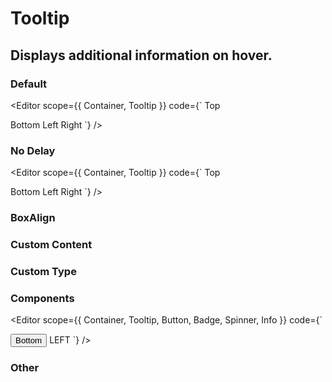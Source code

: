 
<Spacer y={0.6} />

# Tooltip

<Spacer y={0.8} />

## Displays additional information on hover.

<Spacer y={2} />

### Default

<Editor
  scope={{ Container, Tooltip }}
  code={`<Container row>
  <Container center>
    <Tooltip text="The Evil Rabbit Jumped over the Fence">
      <span>Top</span>
    </Tooltip>
  </Container>
  
  <Container center>
    <Tooltip text="The Evil Rabbit Jumped over the Fence" position="bottom">
      <span>Bottom</span>
    </Tooltip>
  </Container>
  
  <Container center>
    <Tooltip text="The Evil Rabbit Jumped over the Fence" position="left">
      <span>Left</span>
    </Tooltip>
  </Container>
  
  <Container center>
    <Tooltip text="The Evil Rabbit Jumped over the Fence" position="right">
      <span>Right</span>
    </Tooltip>
  </Container>
</Container>`}
/>

<Spacer y={2} />

### No Delay

<Editor
  scope={{ Container, Tooltip }}
  code={`<Container row>
  <Container center>
    <Tooltip text="The Evil Rabbit Jumped over the Fence" delay={false}>
      <span>Top</span>
    </Tooltip>
  </Container>
  
  <Container center>
    <Tooltip text="The Evil Rabbit Jumped over the Fence" position="bottom" delay={false}>
      <span>Bottom</span>
    </Tooltip>
  </Container>
  
  <Container center>
    <Tooltip text="The Evil Rabbit Jumped over the Fence" position="left" delay={false}>
      <span>Left</span>
    </Tooltip>
  </Container>
  
  <Container center>
    <Tooltip text="The Evil Rabbit Jumped over the Fence" position="right" delay={false}>
      <span>Right</span>
    </Tooltip>
  </Container>
</Container>
`}
/>

<Spacer y={2} />

### BoxAlign

<Spacer y={2} />

### Custom Content

<Spacer y={2} />

### Custom Type

<Spacer y={2} />

### Components

<Editor
  scope={{ Container, Tooltip, Button, Badge, Spinner, Info }}
  code={`<Container row>
  <Container center>
    <Tooltip text="The Evil Rabbit Jumped over the Fence">
      <Info height="15px" />
    </Tooltip>
  </Container>
  
  <Container center>
    <Tooltip text="The Evil Rabbit Jumped over the Fence" position="bottom">
      <Button small>Bottom</Button>
    </Tooltip>
  </Container>
  
  <Container center>
    <Tooltip text="The Evil Rabbit Jumped over the Fence" position="left">
      <Badge size="sm">LEFT</Badge>
    </Tooltip>
  </Container>
  
  <Container center>
    <Tooltip text="The Evil Rabbit Jumped over the Fence" position="right">
      <Spinner />
    </Tooltip>
  </Container>
</Container>
`}
/>

<Spacer y={2} />

### Other

<Spacer y={4} />
